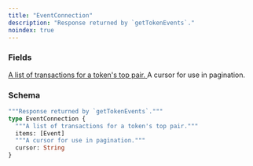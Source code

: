 ```yaml
---
title: "EventConnection"
description: "Response returned by `getTokenEvents`."
noindex: true
---
```


### Fields

<a href="/api-reference/types/event">
  <ResponseField name="items" type="[Event]">
    A list of transactions for a token's top pair.
  </ResponseField>
</a>

<ResponseField name="cursor" type="String">
  A cursor for use in pagination.
</ResponseField>

### Schema


```graphql 
"""Response returned by `getTokenEvents`."""
type EventConnection {
  """A list of transactions for a token's top pair."""
  items: [Event]
  """A cursor for use in pagination."""
  cursor: String
}
```
